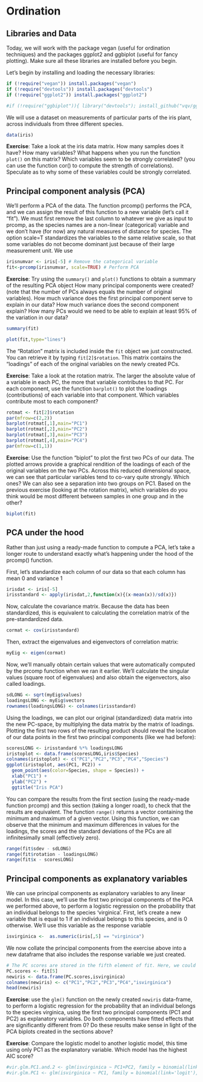 # Ordination

## Libraries and Data

Today, we will work with the package vegan (useful for ordination techniques) and the packages ggplot2 and ggbiplot (useful for fancy plotting). Make sure all these libraries are installed before you begin. 

Let's begin by installing and loading the necessary libraries:

```r
if (!require("vegan")) install.packages("vegan")
if (!require("devtools")) install.packages("devtools")
if (!require("ggplot2")) install.packages("ggplot2")
```

```r
#if (!require("ggbiplot")){ library("devtools"); install_github("vqv/ggbiplot") }
```

We will use a dataset on measurements of particular parts of the iris plant, across individuals from three different species.

```r
data(iris)
```

**Exercise**: Take a look at the iris data matrix. How many samples does it have? How many variables? What happens when you run the function `plot()` on this matrix? Which variables seem to be strongly correlated? (you can use the function cor() to compute the strength of correlations). Speculate as to why some of these variables could be strongly correlated.

## Principal component analysis (PCA)

We'll perform a PCA of the data. The function prcomp() performs the PCA, and we can assign the result of this function to a new variable (let's call it "fit"). We must first remove the last column to whatever we give as input to prcomp, as the species names are a non-linear (categorical) variable and we don't have (for now) any natural measures of distance for species. The option scale=T standardizes the variables to the same relative scale, so that some variables do not become dominant just because of their large measurement unit. We use

```r
irisnumvar <- iris[-5] # Remove the categorical variable
fit<-prcomp(irisnumvar, scale=TRUE) # Perform PCA
```

**Exercise**: Try using the `summary()` and `plot()` functions to obtain a summary of the resulting PCA object How many principal components were created? (note that the number of PCs always equals the number of original variables). How much variance does the first principal component serve to explain in our data? How much variance does the second component explain? How many PCs would we need to be able to explain at least 95\% of the variation in our data?

```r
summary(fit)

plot(fit,type="lines")
```

The "Rotation" matrix is included inside the `fit` object we just constructed. You can retrieve it by typing `fit[2]$rotation`. This matrix contains the "loadings" of each of the original variables on the newly created PCs.

**Exercise**: Take a look at the rotation matrix. The larger the absolute value of a variable in each PC, the more that variable contributes to that PC. For each component, use the function `barplot()` to plot the loadings (contributions) of each variable into that component. Which variables contribute most to each component? 

```r
rotmat <- fit[2]$rotation
par(mfrow=c(2,2))
barplot(rotmat[,1],main="PC1")
barplot(rotmat[,2],main="PC2")
barplot(rotmat[,3],main="PC3")
barplot(rotmat[,4],main="PC4")
par(mfrow=c(1,1))
```

**Exercise**: Use the function "biplot" to plot the first two PCs of our data. The plotted arrows provide a graphical rendition of the loadings of each of the original variables on the two PCs. Across this reduced dimensional space, we can see that particular variables tend to co-vary quite strongly. Which ones? We can also see a separation into two groups on PC1. Based on the previous exercise (looking at the rotation matrix), which variables do you think would be most different between samples in one group and in the other?

```r
biplot(fit)
```

<!--

We can make prettier plots using ggplot2 and ggbiplot.

We first extract the variances of the principal components and then plot them:

```r
#variances <- data.frame(variances=fit$sdev**2, pcomp=1:length(fit$sdev))
#varPlot <- ggplot(variances, aes(pcomp, variances)) + geom_bar(stat="identity", fill="gray") + geom_line()
#varPlot
```

We can also plot the first two PCs, like we had done before in base R, but now coloring the samples by their corresponding species. How are the species distributed along PC1?

```r
# Species<-iris$Species
# iris_pca <- ggbiplot(fit,obs.scale = 1, 
#         var.scale=1,groups=Species,ellipse=F,circle=F,varname.size=3)
#iris_pca
```

-->

## PCA under the hood

Rather than just using a ready-made function to compute a PCA, let's take a longer route to understand exactly what's happening under the hood of the prcomp() function.

First, let's standardize each column of our data so that each column has mean 0 and variance 1
```r
irisdat <- iris[-5]
irisstandard <- apply(irisdat,2,function(x){(x-mean(x))/sd(x)})
```

Now, calculate the covariance matrix. Because the data has been standardized, this is equivalent to calculating the correlation matrix of the pre-standardized data.

```r
cormat <- cov(irisstandard)
```

Then, extract the eigenvalues and eigenvectors of correlation matrix:

```r
myEig <- eigen(cormat)
```

Now, we'll manually obtain certain values that were automatically computed by the prcomp function when we ran it earlier. We'll calculate the singular values (square root of eigenvalues) and also obtain the eigenvectors, also called loadings.

```r
sdLONG <- sqrt(myEig$values)
loadingsLONG <- myEig$vectors
rownames(loadingsLONG) <- colnames(irisstandard)
```

Using the loadings, we can plot our original (standardized) data matrix into the new PC-space, by multiplying the data matrix by the matrix of loadings. Plotting the first two rows of the resulting product should reveal the location of our data points in the first two principal components (like we had before):

```r
scoresLONG <- irisstandard %*% loadingsLONG
iristoplot <- data.frame(scoresLONG,iris$Species)
colnames(iristoplot) <- c("PC1","PC2","PC3","PC4","Species")
ggplot(iristoplot, aes(PC1, PC2)) +
  geom_point(aes(color=Species, shape = Species)) +
  xlab("PC1") +
  ylab("PC2") +
  ggtitle("Iris PCA")
```

You can compare the results from the first section (using the ready-made function prcomp) and this section (taking a longer road), to check that the results are equivalent. The function `range()` returns a vector containing the minimum and maximum of a given vector. Using this function, we can observe that the minimum and maximum differences in values for the loadings, the scores and the standard deviations of the PCs are all infinitesimally small (effectively zero).

```r
range(fit$sdev - sdLONG)
range(fit$rotation - loadingsLONG)
range(fit$x - scoresLONG) 
```

## Principal components as explanatory variables

We can use principal components as explanatory variables to any linear model. In this case, we'll use the first two principal components of the PCA we performed above, to perform a logistic regression on the probability that an individual belongs to the species 'virginica'. First, let's create a new variable that is equal to 1 if an individual belongs to this species, and is 0 otherwise. We'll use this variable as the response variable

```r
isvirginica <-  as.numeric(iris[,5] == "virginica")
```

We now collate the principal components from the exercise above into a new dataframe that also includes the response variable we just created.

```r
# The PC scores are stored in the fifth element of fit. Here, we could have also used the object scoresLONG which we obtained by fitting a PCA manually.
PC.scores <- fit[5] 
newiris <- data.frame(PC.scores,isvirginica)
colnames(newiris) <- c("PC1","PC2","PC3","PC4","isvirginica")
head(newiris)
```

**Exercise**: use the `glm()` function on the newly created `newiris` data-frame, to perform a logistic regression for the probability that an individual belongs to the species virginica, using the first two principal components (PC1 and PC2) as explanatory variables. Do both components have fitted effects that are significantly different from 0?  Do these results make sense in light of the PCA biplots created in the sections above? 

**Exercise**: Compare the logistic model to another logistic model, this time using only PC1 as the explanatory variable. Which model has the highest AIC score?

```r
#vir.glm.PC1.and.2 <- glm(isvirginica ~ PC1+PC2, family = binomial(link='logit'), data = newiris)
#vir.glm.PC1 <- glm(isvirginica ~ PC1, family = binomial(link='logit'), data = newiris)
```



<!--

## NMDS

We'll now perform non-metric multidimensional scaling. Let's first take a look at the raw data we will use. This is a data matrix containing information about dune meadow vegetation. There are 30 species and 20 sites. Each cell corresponds to the number of specimens of a particular species that has been observed at a particular site (Jongman et al. 1987). As one can see, there are many sites where some species are completely absent (the cell value equals 0):

```r
require(vegan)
data(dune)
head(dune)
```

Note that here linearity is not a good assumption to make for our ordination: a difference between a site containing 0 specimens (absence) and a site containing 1 specimen is conceptually larger than a difference between a site containing 1 specimen and another site containing 2. In other words, the difference between presence and absence is more important than a difference in quantity of specimens. Thus, our first instinct should not be to perform PCA on it. Because NMDS relies on "distances", we need to specify a distance metric that we'll use. The function for performing NMDS in the package 'vegan' is called metaMDS() and its default distance metric is "bray", which corresponds to the Bray-Curtis dissimilarity: a statistic used to quantify the compositional dissimilarity between two different sites, based on counts at each site

Let's perform NMDS ordination using the Bray-Curtis dissimilarity. Remember that, unlike PCA, NMDS requires us to specify the number of dimensions (k) a priori (the default in vegan is 2). It also performs a series of transformations on the data that are appropriate for ecological data (default: autotransform=TRUE). The trymax option ensures that the algorithm is started from different points (in our case, 50) to avoid local minima.

```r
ord <- metaMDS(dune, k=2, autotransform = TRUE, trymax=50, distance="bray")
```

As you can see, the function goes through a series of steps until convergence is reached. Let's plot the results:

```r
par(mfrow=c(1,2))
plot(ord,choices=c(1,2),display="sites",main="NMDS ordination of sites",type="t")
plot(ord,choices=c(1,2),display="species",main="NMDS ordination of species",type="t")
par(mfrow=c(1,1))
```

Here, the option `choices` determines which NMDS dimensions are being plotted. We only have two dimensions, so there's only two dimensions that we can plot here. In turn, the option `display` allows us to plot an ordination of the sites (assuming species are properties of each site), or of the species (assuming sites are properties of each species).

**Exercise**: Take a look at the plots. Which species tend to co-occcur with each other? Which sites tend to have similar species compositions?

**Exercise**: Change the number of dimensions and re-run the ordination. Note that you'll have to create multiple plots to observe all the dimensions if there are more than 2 of them. How do the results change?

**Exercise**: Change the distance metric used and re-run the ordination with k=2 (e.g. try using the Euclidean distance instead). You can take a look at the list of possible distances and their definitions using `?vegdist`. Do the results change? Why?

-->
